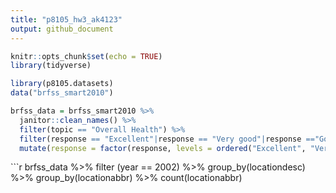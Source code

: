 ```yaml
---
title: "p8105_hw3_ak4123"
output: github_document
---
```


```r
knitr::opts_chunk$set(echo = TRUE)
library(tidyverse)
```

```r
library(p8105.datasets)
data("brfss_smart2010")

brfss_data = brfss_smart2010 %>% 
  janitor::clean_names() %>% 
  filter(topic == "Overall Health") %>% 
  filter(response == "Excellent"|response == "Very good"|response =="Good"|response =="Fair"|response == "Poor") %>% 
  mutate(response = factor(response, levels = ordered("Excellent", "Very good", "Good", "Fair", "Poor")))
```

```r
brfss_data %>%
  filter (year == 2002) %>% 
  group_by(locationdesc) %>%
  group_by(locationabbr) %>% 
  count(locationabbr)

